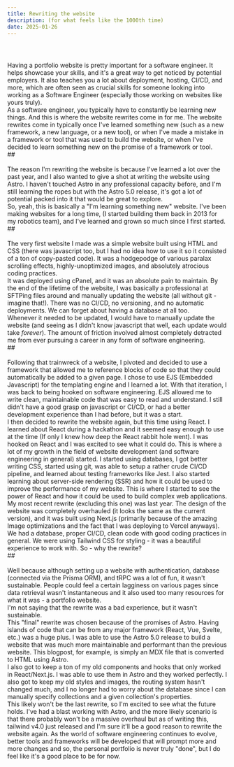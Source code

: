 ```yaml
---
title: Rewriting the website
description: (for what feels like the 1000th time)
date: 2025-01-26
---
```


# <HyperText text="Rewriting the website" client:load className="text-center text-4xl text-slate-400 z-10" />
<HyperText text="(for what feels like the 1000th time)" client:load className="text-center text-lg text-slate-400 z-10" />
<div className="text-left w-full">
  <br />
  Having a portfolio website is pretty important for a software engineer.
  It helps showcase your skills, and it's a great way to get noticed by potential employers. 
  It also teaches you a lot about deployment, hosting, CI/CD, and more, which are often seen 
  as crucial skills for someone looking into working as a Software Engineer (especially 
  those working on websites like yours truly).
  <br />
  As a software engineer, you typically have to constantly be learning new things. And this is
  where the website rewrites come in for me. The website rewrites come in typically once I've
  learned something new (such as a new framework, a new language, or a new tool), or when I've
  made a mistake in a framework or tool that was used to build the website, or when I've
  decided to learn something new on the promise of a framework or tool.
  <br />
</div>
## <HyperText text="Why?" client:load className="text-center text-2xl text-slate-400 z-10" />
<div className="text-left w-full">
  <br />
  The reason I'm rewriting the website is because I've learned a lot over the past year, and I
  also wanted to give a shot at writing the website using Astro. I haven't touched Astro in
  any professional capacity before, and I'm still learning the ropes but with the Astro 5.0
  release, it's got a lot of potential packed into it that would be great to explore.
  <br />
  So, yeah, this is basically a "I'm learning something new" website. I've been making websites
  for a long time, (I started building them back in 2013 for my robotics team), and I've learned
  and grown so much since I first started.
  <br />
</div>
## <HyperText text="The start - and why it wasn't sustainable" client:load className="text-center text-2xl text-slate-400 z-10" />
<div className="text-left w-full">
  <br />
  The very first website I made was a simple website built using HTML and CSS (there was javascript
  too, but I had no idea how to use it so it consisted of a ton of copy-pasted code). It was a hodgepodge
  of various paralax scrolling effects, highly-unoptimized images, and absolutely atrocious coding practices.
  <br />
  It was deployed using cPanel, and it was an absolute pain to maintain. By the end of the lifetime of
  the website, I was basically a professional at SFTPing files around and manually updating the website
  (all without git - imagine that!). There was no CI/CD, no versioning, and no automatic deployments. We can
  forget about having a database at all too.
  <br />
  Whenever it needed to be updated, I would have to manually update the website (and seeing as I didn't know
  javascript that well, each update would take <i>forever</i>). The amount of friction involved almost completely
  detracted me from ever pursuing a career in any form of software engineering.
  <br />
</div>
## <HyperText text="The history" client:load className="text-center text-2xl text-slate-400 z-10" />
<div className="text-left w-full">
  <br />
  Following that trainwreck of a website, I pivoted and decided to use a framework that allowed me to
  reference blocks of code so that they could automatically be added to a given page. I chose to use
  EJS (Embedded Javascript) for the templating engine and I learned a lot. With that iteration, I was
  back to being hooked on software engineering. EJS allowed me to write clean, maintainable code that
  was easy to read and understand. I still didn't have a good grasp on javascript or CI/CD, or had a
  better development experience than I had before, but it was a start.
  <br />
  I then decided to rewrite the website again, but this time using React. I learned about React during
  a hackathon and it seemed easy enough to use at the time (If only I knew how deep the React rabbit hole
  went). I was hooked on React and I was excited to see what it could do. This is where a lot of my growth
  in the field of website development (and software engineering in general) started. I started using
  databases, I got better writing CSS, started using git, was able to setup a rather crude CI/CD pipeline,
  and learned about testing frameworks like Jest. I also started learning about server-side rendering (SSR)
  and how it could be used to improve the performance of my website. This is where I started to see the
  power of React and how it could be used to build complex web applications.
  <br />
  My most recent rewrite (excluding this one) was last year. The design of the website was completely 
  overhauled (it looks the same as the current version), and it was built using Next.js (primarily 
  because of the amazing Image optimizations and the fact that I was deploying to Vercel anyways). 
  We had a database, proper CI/CD, clean code with good coding practices in general. We were using
  Tailwind CSS for styling - it was a beautiful experience to work with. So - why the rewrite?
  <br />
</div>
## <HyperText text="The rewrite (and why I'll probably rewrite it again)" client:load className="text-center text-2xl text-slate-400 z-10" />
<div className="text-left w-full">
  <br />
  Well because although setting up a website with authentication, database (connected via the Prisma ORM),
  and tRPC was a lot of fun, it wasn't sustainable. People could feel a certain lagginess on various pages since
  data retrieval wasn't instantaneous and it also used too many resources for what it was - a portfolio website.
  <br />
  I'm not saying that the rewrite was a bad experience, but it wasn't sustainable.
  <br />
  This "final" rewrite was chosen because of the promises of Astro. Having islands of code that can be from
  any major framework (React, Vue, Svelte, etc.) was a huge plus. I was able to use the Astro 5.0 release
  to build a website that was much more maintainable and performant than the previous website. This blogpost, 
  for example, is simply an MDX file that is converted to HTML using Astro.
  <br />
  I also got to keep a ton of my old components and hooks that only worked in React/Next.js. I was able to
  use them in Astro and they worked perfectly. I also got to keep my old styles and images, the routing system
  hasn't changed much, and I no longer had to worry about the database since I can manually specify collections
  and a given collection's properties.
  <br />
  This likely won't be the last rewrite, so I'm excited to see what the future holds. I've had a blast working
  with Astro, and the more likely scenario is that there probably won't be a massive overhaul but as of writing
  this, tailwind v4.0 just released and I'm sure it'll be a good reason to rewrite the website again. As the world
  of software engineering continues to evolve, better tools and frameworks will be developed that will prompt more
  and more changes and so, the personal portfolio is never truly "done", but I do feel like it's a good place to be
  for now.
</div>